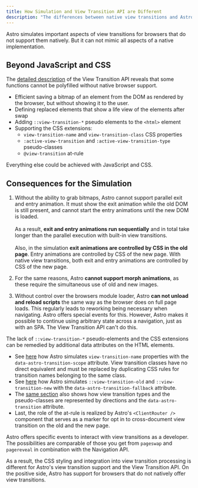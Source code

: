 ```yaml
---
title: How Simulation and View Transition API are Different
description: "The differences between native view transitions and Astro's simulation"
---
```


Astro simulates important aspects of view transitions for browsers that do not support them natively. But it can not mimic all aspects of a native implementation.

## Beyond JavaScript and CSS
The [detailed description](/jotter/api/details/) of the View Transition API reveals that some functions cannot be polyfilled without native browser support.
- Efficient saving a bitmap of an element from the DOM as rendered by the browser, but without showing it to the user.
- Defining replaced elements that show a life view of the elements after swap
- Adding `::view-transition-*` pseudo elements to the `<html>` element
- Supporting the CSS extensions:
  - `view-transition-name` and `view-transition-class` CSS properties
  - `:active-view-transition` and `:active-view-transition-type` pseudo-classes
  - `@view-transition` at-rule

[^1]: html2canvas might be a candidate for some limited ability to capture images.

Everything else could be achieved with JavaScript and CSS.

## Consequences for the Simulation


1. Without the ability to grab bitmaps, Astro cannot support parallel exit and entry animation. It must show the exit animation while the old DOM is still present, and cannot start the entry animations until the new DOM is loaded. \
\
As a result, **exit and entry animations run sequentially** and in total take longer  than the parallel execution with built-in view transitions. \
\
Also, in the simulation **exit animations are controlled by CSS in the old page**. Entry animations are controlled by CSS of the new page. With native view transitions, both exit and entry animations are controlled by CSS of the new page.


2. For the same reasons, Astro **cannot support morph animations**, as these require the simultaneous use of old and new images.

3. Without control over the browsers module loader, Astro **can not unload and reload scripts** the same way as the browser does on full page loads. This regularly leads to reworking being necessary when navigating. Astro offers special events for this. However, Astro makes it possible to continue using arbitrary state across a navigation, just as with an SPA. The View Transition API can't do this.

The lack of `::view-transition-*` pseudo-elements and the CSS extensions can be remedied by additional data attributes on the HTML elements.


* See [here](/jotter/astro/directives/#transitionname) how Astro simulates `view-transition-name` properties with the  `data-astro-transition-scope` attribute. View transition classes have no direct equivalent and must be replaced by duplicating CSS rules for transition names belonging to the same class.
* See [here](/jotter/astro/directives/#transitionanimate) how Astro simulates `::view-transition-old` and `::view-transition-new` with the `data-astro-transition-fallback` attribute.
* The [same section](/jotter/astro/directives/#transitionanimate) also shows how view transition types and the pseudo-classes are represented by directions and the `data-astro-transition` attribute.
* Last, the role of the at-rule is realized by Astro's `<ClientRouter />` component that serves as a marker for opt in to cross-document view transition on the old and the new page.


Astro offers specific events to interact with view transitions as a developer. The possibilities  are comparable of those you get from `pageswap` and `pagereveal` in combination with the Navigation API.

As a result, the CSS styling and integration into view transition processing is different for Astro's view transition support and the View Transition API. On the positive side, Astro has support for browsers that do not natively offer view transitions.

